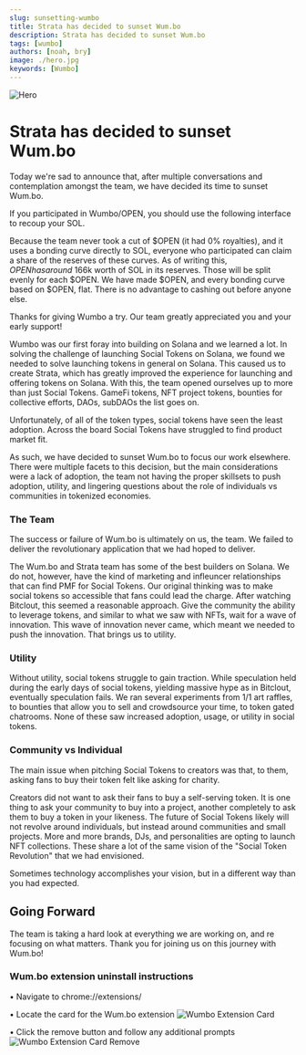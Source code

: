 ```yaml
---
slug: sunsetting-wumbo
title: Strata has decided to sunset Wum.bo
description: Strata has decided to sunset Wum.bo
tags: [wumbo]
authors: [noah, bry]
image: ./hero.jpg
keywords: [Wumbo]
---
```


![Hero](./hero.jpg)

# Strata has decided to sunset Wum.bo

Today we're sad to announce that, after multiple conversations and contemplation amongst the team, we have decided its time to sunset Wum.bo.

If you participated in Wumbo/OPEN, you should use the following interface to recoup your SOL.

Because the team never took a cut of $OPEN (it had 0% royalties), and it uses a bonding curve directly to SOL,
everyone who participated can claim a share of the reserves of these curves. As of writing this, $OPEN has
around ~$166k worth of SOL in its reserves. Those will be split evenly for each $OPEN. We have made $OPEN, and
every bonding curve based on $OPEN, flat. There is no advantage to cashing out before anyone else.

Thanks for giving Wumbo a try. Our team greatly appreciated you and your early support!


<CloseOutWumbo />

Wumbo was our first foray into building on Solana and we learned a lot. In solving the challenge of launching Social Tokens
on Solana, we found we needed to solve launching tokens in general on Solana. This caused us to create Strata, which has greatly
improved the experience for launching and offering tokens on Solana. With this, the team opened ourselves up to more than just Social Tokens.
GameFi tokens, NFT project tokens, bounties for collective efforts, DAOs, subDAOs the list goes on.

Unfortunately, of all of the token types, social tokens have seen the least adoption. Across the board
Social Tokens have struggled to find product market fit.

As such, we have decided to sunset Wum.bo to focus our work elsewhere. There were multiple facets to this decision,
but the main considerations were a lack of adoption, the team not having the proper skillsets to push adoption, utility, and lingering
questions about the role of individuals vs communities in tokenized economies.

### The Team

The success or failure of Wum.bo is ultimately on us, the team. We failed to deliver the revolutionary application
that we had hoped to deliver.

The Wum.bo and Strata team has some of the best builders on Solana. We do not, however, have the kind of marketing and infleuncer
relationships that can find PMF for Social Tokens. Our original thinking was to make social tokens so accessible that
fans could lead the charge. After watching Bitclout, this seemed a reasonable approach. Give the community the ability
to leverage tokens, and similar to what we saw with NFTs, wait for a wave of innovation. This wave of innovation
never came, which meant we needed to push the innovation. That brings us to utility.

### Utility

Without utility, social tokens struggle to gain traction. While speculation held during the early days of social tokens, yielding massive hype as in Bitclout,
eventually speculation fails. We ran several experiments from 1/1 art raffles, to bounties that allow you to sell and crowdsource your time,
to token gated chatrooms. None of these saw increased adoption, usage, or utility in social tokens.

### Community vs Individual

The main issue when pitching Social Tokens to creators was that, to them, asking fans to buy their token felt like asking for charity.

Creators did not want to ask their fans to buy a self-serving token. It is one thing to ask your community to buy into a project,
another completely to ask them to buy a token in your likeness. The future of Social Tokens likely will not revolve
around individuals, but instead around communities and small projects. More and more brands, DJs, and personalities
are opting to launch NFT collections. These share a lot of the same vision of the "Social Token Revolution" that we had
envisioned.

Sometimes technology accomplishes your vision, but in a different way than you had expected.

## Going Forward

The team is taking a hard look at everything we are working on, and re focusing on what matters. Thank you for joining us on this
journey with Wum.bo!

### Wum.bo extension uninstall instructions

• Navigate to chrome://extensions/

• Locate the card for the Wum.bo extension
![Wumbo Extension Card](./wumboExtensionCard.jpg)

• Click the remove button and follow any additional prompts
![Wumbo Extension Card Remove](./wumboExtensionCardRemove.jpg)
